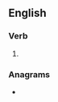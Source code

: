 ==English==

===Verb===
{{head|en|present participle}}

# {{present participle of|treasure|lang=en|nocat=1}}

===Anagrams===
* {{anagrams|en|a=aeginrrstu|austringer|garnitures}}